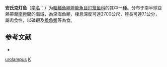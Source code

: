 {{Speciesbox
| taxon = Krefftichthys urolampus
| binomial_authority = [[Lönnberg|Lönnberg]], 1905
| status = LC
| status_system = IUCN3.1
| synonyms = *''Krefftichthys andersoni''<br /><small>Lönnberg, 1905</small>
*''Myctophum anderssoni''<br /><small>Lönnberg, 1905</small>
*''Protomyctophum anderssoni''<br /><small>Lönnberg, 1905</small>
}}

'''安氏克灯鱼'''（[[学名|学名]]：{{lang|la|''Krefftichthys anderssoni''}}）为[[輻鰭魚綱|輻鰭魚綱]][[燈籠魚目|燈籠魚目]][[灯笼鱼科|灯笼鱼科]]的其中一[[種|種]]。分布于南半球亞熱帶至[[南極|南極]]間的海域，為深海魚類，棲息深度可達2700公尺，體長可達7.1公分，屬肉食性，以磷蝦及[[橈角類|橈角類]]等為食。

== 参考文献 ==
{{refbegin}}
*{{FishBase_species|genus=Krefftichthys|species=anderssoni|year=2012|month=2}}
{{refend}}

{{灯笼鱼目小作品}}
{{taxonbar}}
[[Category:克灯鱼属|urolampus]]
[[Category:1905年描述的魚類|K]]